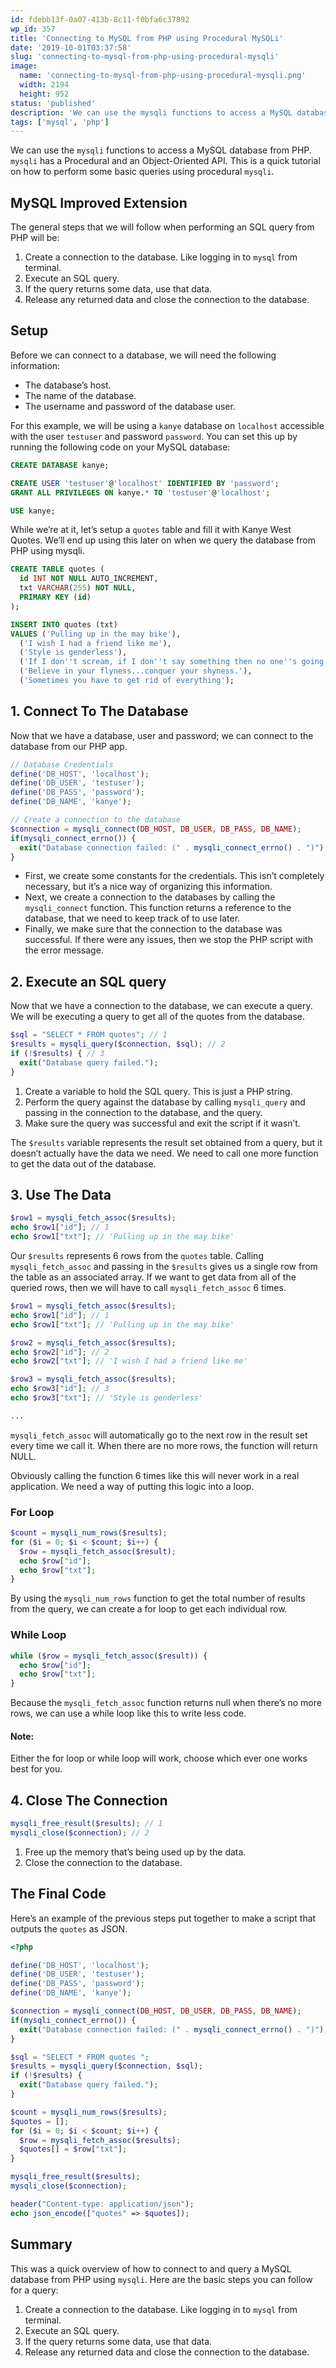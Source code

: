 ```yaml
---
id: fdebb13f-0a07-413b-8c11-f0bfa6c37892
wp_id: 357
title: 'Connecting to MySQL from PHP using Procedural MySQLi'
date: '2019-10-01T03:37:58'
slug: 'connecting-to-mysql-from-php-using-procedural-mysqli'
image: 
  name: 'connecting-to-mysql-from-php-using-procedural-mysqli.png'
  width: 2194
  height: 952
status: 'published'
description: 'We can use the mysqli functions to access a MySQL database from PHP. mysqli has a Procedural and an Object-Oriented API. This is a quick tutorial on how to perform some basic queries using procedural mysqli. MySQL Improved Extension The general steps that we will follow when performing an SQL query from PHP will be: \[…\]'
tags: ['mysql', 'php']
---
```


We can use the `mysqli` functions to access a MySQL database from PHP. `mysqli` has a Procedural and an Object-Oriented API. This is a quick tutorial on how to perform some basic queries using procedural `mysqli`.

## MySQL Improved Extension

The general steps that we will follow when performing an SQL query from PHP will be:

1.  Create a connection to the database. Like logging in to `mysql` from terminal.
2.  Execute an SQL query.
3.  If the query returns some data, use that data.
4.  Release any returned data and close the connection to the database.

## Setup

Before we can connect to a database, we will need the following information:

*   The database’s host.
*   The name of the database.
*   The username and password of the database user.

For this example, we will be using a `kanye` database on `localhost` accessible with the user `testuser` and password `password`. You can set this up by running the following code on your MySQL database:

```sql
CREATE DATABASE kanye;

CREATE USER 'testuser'@'localhost' IDENTIFIED BY 'password';
GRANT ALL PRIVILEGES ON kanye.* TO 'testuser'@'localhost';

USE kanye;
```

While we’re at it, let’s setup a `quotes` table and fill it with Kanye West Quotes. We’ll end up using this later on when we query the database from PHP using mysqli.

```sql
CREATE TABLE quotes (
  id INT NOT NULL AUTO_INCREMENT,
  txt VARCHAR(255) NOT NULL,
  PRIMARY KEY (id)
);

INSERT INTO quotes (txt) 
VALUES ('Pulling up in the may bike'), 
  ('I wish I had a friend like me'), 
  ('Style is genderless'), 
  ('If I don''t scream, if I don''t say something then no one''s going to say anything.'), 
  ('Believe in your flyness...conquer your shyness.'), 
  ('Sometimes you have to get rid of everything');
```

## 1\. Connect To The Database

Now that we have a database, user and password; we can connect to the database from our PHP app.

```php
// Database Credentials
define('DB_HOST', 'localhost');
define('DB_USER', 'testuser');
define('DB_PASS', 'password');
define('DB_NAME', 'kanye');

// Create a connection to the database
$connection = mysqli_connect(DB_HOST, DB_USER, DB_PASS, DB_NAME);
if(mysqli_connect_errno()) {
  exit("Database connection failed: (" . mysqli_connect_errno() . ")");
}
```

*   First, we create some constants for the credentials. This isn’t completely necessary, but it’s a nice way of organizing this information.
*   Next, we create a connection to the databases by calling the `mysqli_connect` function. This function returns a reference to the database, that we need to keep track of to use later.
*   Finally, we make sure that the connection to the database was successful. If there were any issues, then we stop the PHP script with the error message.

## 2\. Execute an SQL query

Now that we have a connection to the database, we can execute a query. We will be executing a query to get all of the quotes from the database.

```php
$sql = "SELECT * FROM quotes"; // 1
$results = mysqli_query($connection, $sql); // 2
if (!$results) { // 3
  exit("Database query failed.");
}
```

1.  Create a variable to hold the SQL query. This is just a PHP string.
2.  Perform the query against the database by calling `mysqli_query` and passing in the connection to the database, and the query.
3.  Make sure the query was successful and exit the script if it wasn’t.

The `$results` variable represents the result set obtained from a query, but it doesn’t actually have the data we need. We need to call one more function to get the data out of the database.

## 3\. Use The Data

```php
$row1 = mysqli_fetch_assoc($results);
echo $row1["id"]; // 1
echo $row1["txt"]; // 'Pulling up in the may bike'
```

Our `$results` represents 6 rows from the `quotes` table. Calling `mysqli_fetch_assoc` and passing in the `$results` gives us a single row from the table as an associated array. If we want to get data from all of the queried rows, then we will have to call `mysqli_fetch_assoc` 6 times.

```php
$row1 = mysqli_fetch_assoc($results);
echo $row1["id"]; // 1
echo $row1["txt"]; // 'Pulling up in the may bike'

$row2 = mysqli_fetch_assoc($results);
echo $row2["id"]; // 2
echo $row2["txt"]; // 'I wish I had a friend like me'

$row3 = mysqli_fetch_assoc($results);
echo $row3["id"]; // 3
echo $row3["txt"]; // 'Style is genderless'

...
```

`mysqli_fetch_assoc` will automatically go to the next row in the result set every time we call it. When there are no more rows, the function will return NULL.

Obviously calling the function 6 times like this will never work in a real application. We need a way of putting this logic into a loop.

### For Loop

```php
$count = mysqli_num_rows($results);
for ($i = 0; $i < $count; $i++) {
  $row = mysqli_fetch_assoc($result);
  echo $row["id"]; 
  echo $row["txt"];
}
```

By using the `mysqli_num_rows` function to get the total number of results from the query, we can create a for loop to get each individual row.

### While Loop

```php
while ($row = mysqli_fetch_assoc($result)) {
  echo $row["id"]; 
  echo $row["txt"];
}
```

Because the `mysqli_fetch_assoc` function returns null when there’s no more rows, we can use a while loop like this to write less code.

#### Note:

  
Either the for loop or while loop will work, choose which ever one works best for you.  

## 4\. Close The Connection

```php
mysqli_free_result($results); // 1
mysqli_close($connection); // 2
```

1.  Free up the memory that’s being used up by the data.
2.  Close the connection to the database.

## The Final Code

Here’s an example of the previous steps put together to make a script that outputs the `quotes` as JSON.

```php
<?php

define('DB_HOST', 'localhost');
define('DB_USER', 'testuser');
define('DB_PASS', 'password');
define('DB_NAME', 'kanye');

$connection = mysqli_connect(DB_HOST, DB_USER, DB_PASS, DB_NAME);
if(mysqli_connect_errno()) {
  exit("Database connection failed: (" . mysqli_connect_errno() . ")");
}

$sql = "SELECT * FROM quotes ";
$results = mysqli_query($connection, $sql);
if (!$results) {
  exit("Database query failed.");
}

$count = mysqli_num_rows($results);
$quotes = [];
for ($i = 0; $i < $count; $i++) {
  $row = mysqli_fetch_assoc($results);
  $quotes[] = $row["txt"];
}

mysqli_free_result($results);
mysqli_close($connection);

header("Content-type: application/json");
echo json_encode(["quotes" => $quotes]);
```

## Summary

This was a quick overview of how to connect to and query a MySQL database from PHP using `mysqli`. Here are the basic steps you can follow for a query:

1.  Create a connection to the database. Like logging in to `mysql` from terminal.
2.  Execute an SQL query.
3.  If the query returns some data, use that data.
4.  Release any returned data and close the connection to the database.
